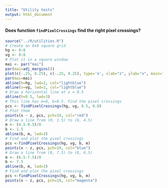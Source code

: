 ```yaml
---
title: "Utility tests"
output: html_document
---
```


#### Does function `findPixelCrossings` find the right pixel crossings?


```r
source("../R/utilities.R")
# Create an 8x8 square grid
hg <- 0:8
vg <- 0:8
# Plot it in a square window
mai <- par("mai")
par(mai=adj_margins())
plot(c(-.25, 8.25), c(-.25, 8.25), type='n', xlab="z", ylab="x", main="Testing findPixelCrossings")
par(mai=mai)
abline(h=hg, lwd=2, col="lightblue")
abline(v=vg, lwd=2, col="lightblue")
# Draw a horizontal line at x = 0.5
abline(h=0.5, lwd=3)
# This line has m=0, b=0.5. Find the pixel crossings
pcs <- findPixelCrossings(hg, vg, 0.5, 0.0)
# Plot them
points(x ~ z, pcs, pch=19, col="red")
# Draw a line from (0, 1.5) to (8, 4.5)
m <- (4.5-0.5)/8
b <- 1.5
abline(b, m, lwd=3)
# Find and plot the pixel crossings
pcs <-findPixelCrossings(hg, vg, b, m)
points(x ~ z, pcs, pch=19, col="blue")
# Draw a line from (0, 7.5) to (8, 6.5)
m <- (6.5-7.5)/8
b <- 7.5
abline(b, m, lwd=3)
# Find and plot the pixel crossings
pcs <-findPixelCrossings(hg, vg, b, m)
points(x ~ z, pcs, pch=19, col="magenta")
```

